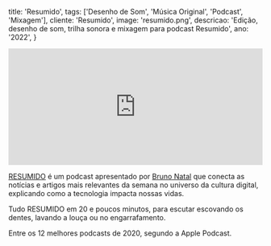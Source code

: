   title: 'Resumido',
  tags: ['Desenho de Som', 'Música Original', 'Podcast', 'Mixagem'],
  cliente: 'Resumido',
  image: 'resumido.png',
  descricao: 'Edição, desenho de som, trilha sonora e mixagem para podcast Resumido',
  ano: '2022',
}

<iframe src="https://open.spotify.com/embed-podcast/show/0nnqEpzIeTwCXHpCZHqCqQ" width="100%" height="232" frameborder="0" allowtransparency="true" allow="encrypted-media"></iframe>

<br/>

[RESUMIDO](https://resumido.cc/) é um podcast apresentado por [Bruno Natal](https://brunonatal.com/) que conecta as notícias e artigos mais relevantes da semana no universo da cultura digital, explicando como a tecnologia impacta nossas vidas.

Tudo RESUMIDO em 20 e poucos minutos, para escutar escovando os dentes, lavando a louça ou no engarrafamento.

Entre os 12 melhores podcasts de 2020, segundo a Apple Podcast.
